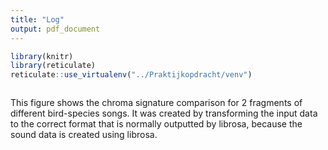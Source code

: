 ```yaml
---
title: "Log"
output: pdf_document
---
```


```r
library(knitr)
library(reticulate)
reticulate::use_virtualenv("../Praktijkopdracht/venv")
```

```python
```
This figure shows the chroma signature comparison for 2 fragments of different bird-species songs.
It was created by transforming the input data to the correct format that is normally outputted by librosa, because the sound data is created using librosa.